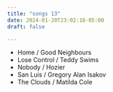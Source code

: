 ```yaml
---
title: "songs 13"
date: 2024-01-20T23:02:18-05:00
draft: false

---
```

- Home / Good Neighbours
- Lose Control / Teddy Swims
- Nobody / Hozier
- San Luis / Gregory Alan Isakov
- The Clouds / Matilda Cole